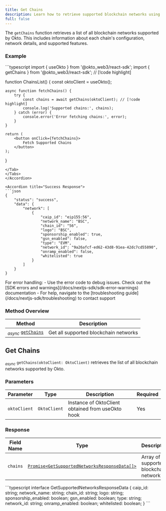 ```yaml
---
title: Get Chains
description: Learn how to retrieve supported blockchain networks using the Okto SDK.
full: false
---
```



<AIMarkdownComponent isIndex={false} />

The `getChains` function retrieves a list of all blockchain networks supported by Okto. This includes information about each chain's configuration, network details, and supported features.

<ChainSupportStatus 
/>

### Example

<Accordions defaultValue="Usage">
<Accordion title="Usage">
<Tabs items={['TypeScript']}>
<Tab value="TypeScript">
```typescript
import { useOkto } from '@okto_web3/react-sdk';
import { getChains } from '@okto_web3/react-sdk'; // [!code highlight]

function ChainsList() {
    const oktoClient = useOkto();

    async function fetchChains() {
        try {
            const chains = await getChains(oktoClient); // [!code highlight]
            console.log('Supported chains:', chains);
        } catch (error) {
            console.error('Error fetching chains:', error);
        }
    }

    return (
        <button onClick={fetchChains}>
            Fetch Supported Chains
        </button>
    );
}
```
</Tab>
</Tabs>
</Accordion>

<Accordion title="Success Response">
```json
{
    "status": "success",
    "data": {
        "network": [
            {
                "caip_id": "eip155:56",
                "network_name": "BSC",
                "chain_id": "56",
                "logo": "BSC",
                "sponsorship_enabled": true,
                "gsn_enabled": false,
                "type": "EVM",
                "network_id": "9a26afcf-ed62-43d8-91ea-42dc7cd55890",
                "onramp_enabled": false,
                "whitelisted": true
            }
        ]
    }
}
```
</Accordion>
</Accordions>

<Callout title="Note" type="info">
For error handling:
- Use the error code to debug issues. Check out the [SDK errors and warnings](/docs/nextjs-sdk/sdk-error-warnings) documentation
- For help, navigate to the [troubleshooting guide](/docs/nextjs-sdk/troubleshooting) to contact support
</Callout>

### Method Overview

| Method | Description |
|---------|-------------|
| <sub><i>async</i></sub> [`getChains`](#get-chains) | Get all supported blockchain networks |

<div className="method-box">

## Get Chains

<sub><i>async</i></sub> `getChains(oktoClient: OktoClient)` retrieves the list of all blockchain networks supported by Okto.

### Parameters

| Parameter | Type | Description | Required |
|-----------|------|-------------|-----------|
| `oktoClient` | `OktoClient` | Instance of OktoClient obtained from useOkto hook | Yes |

### Response

<Callout title="Success Response">

| Field Name | Type | Description |
|------------|------|-------------|
| `chains` | [`Promise<GetSupportedNetworksResponseData[]>`](/docs/nextjs-sdk/technical-reference#models) | Array of supported blockchain networks |

<Accordions>
    <Accordion title="Response Type">
        ```typescript
        interface GetSupportedNetworksResponseData {
            caip_id: string;
            network_name: string;
            chain_id: string;
            logo: string;
            sponsorship_enabled: boolean;
            gsn_enabled: boolean;
            type: string;
            network_id: string;
            onramp_enabled: boolean;
            whitelisted: boolean;
        }
        ```
    </Accordion>
</Accordions>

</Callout>

</div>